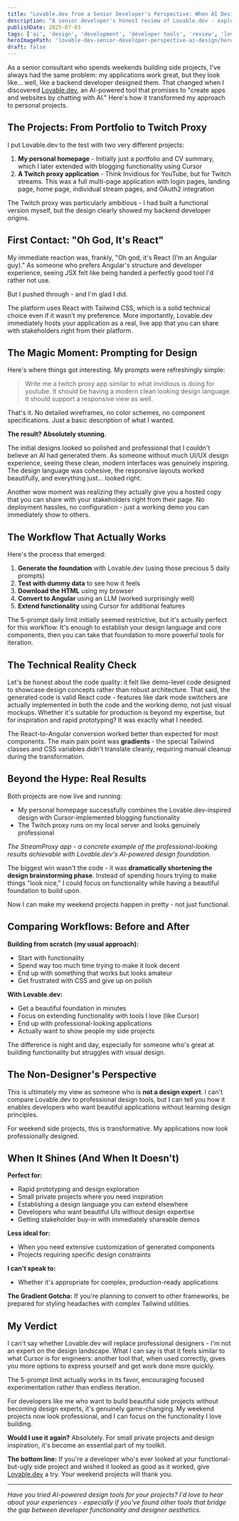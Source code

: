 ```yaml
---
title: "Lovable.dev from a Senior Developer's Perspective: When AI Design Actually Works"
description: "A senior developer's honest review of Lovable.dev - exploring how AI-powered design tools are finally delivering on their promises and changing the development landscape."
publishDate: 2025-07-03
tags: ['ai', 'design', 'development', 'developer tools', 'review', 'lovable.dev']
heroImagePath: 'lovable-dev-senior-developer-perspective-ai-design/hero.jpg'
draft: false
---
```



<AutoOptimizedImage
    src={heroImage}
    alt="AI-powered design transformation - from plain wireframes to beautiful modern UI designs with AI brain icon showing the transformation process"
    loading="eager"
/>

As a senior consultant who spends weekends building side projects, I've always had the same problem: my applications work great, but they look like... well, like a backend developer designed them. That changed when I discovered [Lovable.dev](https://lovable.dev), an AI-powered tool that promises to "create apps and websites by chatting with AI." Here's how it transformed my approach to personal projects.

## The Projects: From Portfolio to Twitch Proxy

I put Lovable.dev to the test with two very different projects:

1. **My personal homepage** - Initially just a portfolio and CV summary, which I later extended with blogging functionality using Cursor
2. **A Twitch proxy application** - Think Invidious for YouTube, but for Twitch streams. This was a full multi-page application with login pages, landing page, home page, individual stream pages, and OAuth2 integration

The Twitch proxy was particularly ambitious - I had built a functional version myself, but the design clearly showed my backend developer origins.

## First Contact: "Oh God, It's React"

My immediate reaction was, frankly, "Oh god, it's React (I'm an Angular guy)." As someone who prefers Angular's structure and developer experience, seeing JSX felt like being handed a perfectly good tool I'd rather not use.

But I pushed through - and I'm glad I did.

The platform uses React with Tailwind CSS, which is a solid technical choice even if it wasn't my preference. More importantly, Lovable.dev immediately hosts your application as a real, live app that you can share with stakeholders right from their platform.

## The Magic Moment: Prompting for Design

Here's where things got interesting. My prompts were refreshingly simple:

> Write me a twitch proxy app similar to what invidious is doing for youtube. It should be having a modern clean looking design language. it should support a responsive view as well.

That's it. No detailed wireframes, no color schemes, no component specifications. Just a basic description of what I wanted.

**The result? Absolutely stunning.**

The initial designs looked so polished and professional that I couldn't believe an AI had generated them. As someone without much UI/UX design experience, seeing these clean, modern interfaces was genuinely inspiring. The design language was cohesive, the responsive layouts worked beautifully, and everything just... looked right.

Another wow moment was realizing they actually give you a hosted copy that you can share with your stakeholders right from their page. No deployment hassles, no configuration - just a working demo you can immediately show to others.

## The Workflow That Actually Works

Here's the process that emerged:

1. **Generate the foundation** with Lovable.dev (using those precious 5 daily prompts)
2. **Test with dummy data** to see how it feels
3. **Download the HTML** using my browser
4. **Convert to Angular** using an LLM (worked surprisingly well)
5. **Extend functionality** using Cursor for additional features

The 5-prompt daily limit initially seemed restrictive, but it's actually perfect for this workflow. It's enough to establish your design language and core components, then you can take that foundation to more powerful tools for iteration.

## The Technical Reality Check

Let's be honest about the code quality: it felt like demo-level code designed to showcase design concepts rather than robust architecture. That said, the generated code is valid React code - features like dark mode switchers are actually implemented in both the code and the working demo, not just visual mockups. Whether it's suitable for production is beyond my expertise, but for inspiration and rapid prototyping? It was exactly what I needed.

The React-to-Angular conversion worked better than expected for most components. The main pain point was **gradients** - the special Tailwind classes and CSS variables didn't translate cleanly, requiring manual cleanup during the transformation.

## Beyond the Hype: Real Results

Both projects are now live and running:

- My personal homepage successfully combines the Lovable.dev-inspired design with Cursor-implemented blogging functionality
- The Twitch proxy runs on my local server and looks genuinely professional

<ImageLightbox
    src={streamproxyImage}
    alt="StreamProxy app homepage showing modern, professional design with clean purple gradient background, featuring privacy-focused Twitch streaming with clean interface and distraction-free viewing experience"
/>

_The StreamProxy app - a concrete example of the professional-looking results achievable with Lovable.dev's AI-powered design foundation._

The biggest win wasn't the code - it was **dramatically shortening the design brainstorming phase**. Instead of spending hours trying to make things "look nice," I could focus on functionality while having a beautiful foundation to build upon.

Now I can make my weekend projects happen in pretty - not just functional.

## Comparing Workflows: Before and After

**Building from scratch (my usual approach):**

- Start with functionality
- Spend way too much time trying to make it look decent
- End up with something that works but looks amateur
- Get frustrated with CSS and give up on polish

**With Lovable.dev:**

- Get a beautiful foundation in minutes
- Focus on extending functionality with tools I love (like Cursor)
- End up with professional-looking applications
- Actually want to show people my side projects

The difference is night and day, especially for someone who's great at building functionality but struggles with visual design.

## The Non-Designer's Perspective

This is ultimately my view as someone who is **not a design expert**. I can't compare Lovable.dev to professional design tools, but I can tell you how it enables developers who want beautiful applications without learning design principles.

For weekend side projects, this is transformative. My applications now look professionally designed.

## When It Shines (And When It Doesn't)

**Perfect for:**

- Rapid prototyping and design exploration
- Small private projects where you need inspiration
- Establishing a design language you can extend elsewhere
- Developers who want beautiful UIs without design expertise
- Getting stakeholder buy-in with immediately shareable demos

**Less ideal for:**

- When you need extensive customization of generated components
- Projects requiring specific design constraints

**I can't speak to:**

- Whether it's appropriate for complex, production-ready applications

**The Gradient Gotcha:** If you're planning to convert to other frameworks, be prepared for styling headaches with complex Tailwind utilities.

## My Verdict

I can't say whether Lovable.dev will replace professional designers - I'm not an expert on the design landscape. What I can say is that it feels similar to what Cursor is for engineers: another tool that, when used correctly, gives you more options to express yourself and get work done more quickly.

The 5-prompt limit actually works in its favor, encouraging focused experimentation rather than endless iteration.

For developers like me who want to build beautiful side projects without becoming design experts, it's genuinely game-changing. My weekend projects now look professional, and I can focus on the functionality I love building.

**Would I use it again?** Absolutely. For small private projects and design inspiration, it's become an essential part of my toolkit.

**The bottom line:** If you're a developer who's ever looked at your functional-but-ugly side project and wished it looked as good as it worked, give [Lovable.dev](https://lovable.dev) a try. Your weekend projects will thank you.

---

_Have you tried AI-powered design tools for your projects? I'd love to hear about your experiences - especially if you've found other tools that bridge the gap between developer functionality and designer aesthetics._
